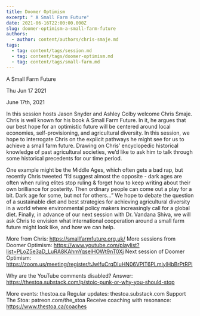 ```yaml
---
title: Doomer Optimism
excerpt: " A Small Farm Future"
date: 2021-06-16T22:00:00.000Z
slug: doomer-optimism-a-small-farm-future
authors:
  - author: content/authors/chris-smaje.md
tags:
  - tag: content/tags/session.md
  - tag: content/tags/doomer-optimism.md
  - tag: content/tags/small-farm.md
---
```




 A Small Farm Future

Thu Jun 17 2021

June 17th, 2021

In this session hosts Jason Snyder and Ashley Colby welcome Chris Smaje. Chris is well known for his book A Small Farm Future. In it, he argues that our best hope for an optimistic future will be centered around local economies, self-provisioning, and agricultural diversity. In this session, we hope to interrogate Chris on the explicit pathways he might see for us to achieve a small farm future. Drawing on Chris’ encyclopedic historical knowledge of past agricultural societies, we’d like to ask him to talk through some historical precedents for our time period.

One example might be the Middle Ages, which often gets a bad rap, but recently Chris tweeted “I’d suggest almost the opposite - dark ages are often when ruling elites stop ruling & forget how to keep writing about their own brilliance for posterity. Then ordinary people can come out a play for a bit. Dark age for some, but not for others…” We hope to debate the question of a sustainable diet and best strategies for achieving agricultural diversity in a world where environmental policy makers increasingly call for a global diet.  Finally, in advance of our next session with Dr. Vandana Shiva, we will ask Chris to envision what international cooperation around a small farm future might look like, and how we can help.

More from Chris: https://smallfarmfuture.org.uk/
More sessions from Doomer Optimism: https://www.youtube.com/playlist?list=PLoZ5e3aD_LuRA8KAhmYqselHOWt9nT0Xj
Next session of Doomer Optimism: https://zoom.us/meeting/register/tJwlfuCrqDIuHN06VPlT6PLmiylHbBrPtRPl

Why are the YouTube comments disabled? Answer: https://thestoa.substack.com/p/stoic-punk-or-why-you-should-stop

More events: thestoa.ca
Regular updates: thestoa.substack.com
Support The Stoa: patreon.com/the_stoa
Receive coaching with resonance: https://www.thestoa.ca/coaches


